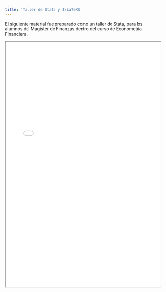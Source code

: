 ```yaml
---
title: 'Taller de Stata y $\LaTeX$ '
---
```


El siguiente material fue preparado como un taller de Stata, para los alumnos del Magister de Finanzas dentro del curso de Econometría Financiera.

<!---
entries will follow this format:
<article>
<h3><a href=""> </a></h3>
<div class="summary">
<span><i class="fa fa-calendar"></i> _date_</span>
<p> ...</p>
<a class="btn btn-outline-primary btn-sm" href="">Full Post</a>
</div>
</article>
--->

<iframe src="Talleres_Compendio.pdf" width="100%" height="800"></iframe>


